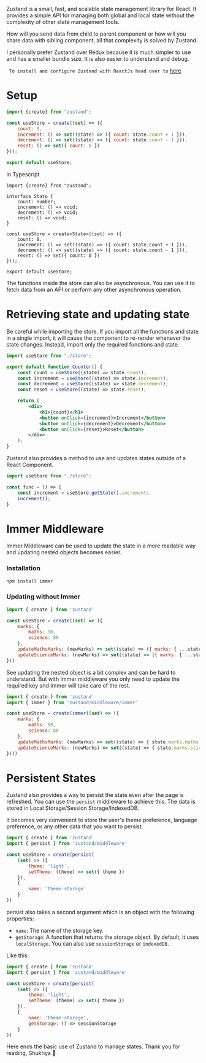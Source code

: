 Zustand is a small, fast, and scalable state management library for React. It provides a simple API for managing both global and local state without the complexity of other state management tools.

How will you send data from child to parent component or how will you share data with sibling component, all that complexity is solved by Zustand.

I personally prefer Zustand over Redux because it is much simpler to use and has a smaller bundle size. It is also easier to understand and debug.

` To install and configure Zustand with ReactJs head over to` [here](/blog/setup/react) 

# Setup

```jsx
import {create} from "zustand";

const useStore = create((set) => ({
    count: 0,
    increment: () => set((state) => ({ count: state.count + 1 })),
    decrement: () => set((state) => ({ count: state.count - 1 })),
    reset: () => set({ count: 0 })
}));

export default useStore;
```

In Typescript

```tsx
import {create} from "zustand";

interface State {
    count: number;
    increment: () => void;
    decrement: () => void;
    reset: () => void;
}

const useStore = create<State>((set) => ({
    count: 0,
    increment: () => set((state) => ({ count: state.count + 1 })),
    decrement: () => set((state) => ({ count: state.count - 1 })),
    reset: () => set({ count: 0 })
}));

export default useStore;
```

The functions inside the store can also be asynchronous. You can use it to fetch data from an API or perform any other asynchronous operation.

# Retrieving state and updating state

Be careful while importing the store. If you import all the functions and state in a single import, it will cause the component to re-render whenever the state changes. Instead, import only the required functions and state.

```jsx
import useStore from "./store";

export default function Counter() {
    const count = useStore((state) => state.count);
    const increment = useStore((state) => state.increment);
    const decrement = useStore((state) => state.decrement);
    const reset = useStore((state) => state.reset);

    return (
        <div>
            <h1>{count}</h1>
            <button onClick={increment}>Increment</button>
            <button onClick={decrement}>Decrement</button>
            <button onClick={reset}>Reset</button>
        </div>
    );
}
```

Zustand also provides a method to use and updates states outside of a React Component.

```jsx
import useStore from "./store";

const func = () => {
    const increment = useStore.getState().increment;
    increment();
}
```

# Immer Middleware

Immer Middleware can be used to update the state in a more readable way and updating nested objects becomes easier.

### Installation

```bash
npm install immer
```

### Updating without Immer

```jsx {8-9}
import { create } from 'zustand'

const useStore = create((set) => ({
    marks: {
        maths: 90,
        science: 80
    },
    updateMathsMarks: (newMarks) => set((state) => ({ marks: { ...state.marks, maths: newMarks }})),
    updateScienceMarks: (newMarks) => set((state) => ({ marks: { ...state.marks, science: newMarks }}))
}))
```

See updating the nested object is a bit complex and can be hard to understand. But with Immer middleware you only need to update the required key and Immer will take care of the rest.

```jsx {9-10} caption="Just wrap the set function with Immer" /immer/3
import { create } from 'zustand'
import { immer } from 'zustand/middleware/immer'

const useStore = create(immer((set) => ({
    marks: {
        maths: 90,
        science: 80
    },
    updateMathsMarks: (newMarks) => set((state) => { state.marks.maths = newMarks }),
    updateScienceMarks: (newMarks) => set((state) => { state.marks.science = newMarks })
})))
```

# Persistent States

Zustand also provides a way to persist the state even after the page is refreshed. You can use the `persist` middleware to achieve this. The data is stored in Local Storage/Session Storage/IndexedDB.

It becomes very convenient to store the user's theme preference, language preference, or any other data that you want to persist.

```jsx caption="Just wrap the set function into persist" /persist/2 {9-11}
import { create } from 'zustand'
import { persist } from 'zustand/middleware'

const useStore = create(persist(
    (set) => ({
        theme: 'light',
        setTheme: (theme) => set({ theme })
    }),
    {
        name: 'theme-storage'
    }
))
```

persist also takes a second argument which is an object with the following properties:

- `name`: The name of the storage key.
- `getStorage`: A function that returns the storage object. By default, it uses `localStorage`. You can also use `sessionStorage` or `indexedDB`.

Like this:
```jsx {11} title="Using sessionStorage" caption="sessionStorage is part of the window object just like localStorage and can be used in the same way."
import { create } from 'zustand'
import { persist } from 'zustand/middleware'

const useStore = create(persist(
    (set) => ({
        theme: 'light',
        setTheme: (theme) => set({ theme })
    }),
    {
        name: 'theme-storage',
        getStorage: () => sessionStorage
    }
))
```



Here ends the basic use of Zustand to manage states. Thank you for reading, Shukriya 💐